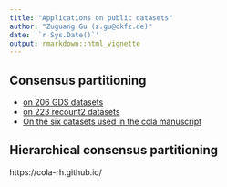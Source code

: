 ```yaml
---
title: "Applications on public datasets"
author: "Zuguang Gu (z.gu@dkfz.de)"
date: '`r Sys.Date()`'
output: rmarkdown::html_vignette
---
```



## Consensus partitioning

- [on 206 GDS datasets](https://cola-gds.github.io/)
- [on 223 recount2 datasets](https://cola-recount2.github.io/)
- [On the six datasets used in the cola manuscript](https://jokergoo.github.io/cola_examples/)


## Hierarchical consensus partitioning

https://cola-rh.github.io/


